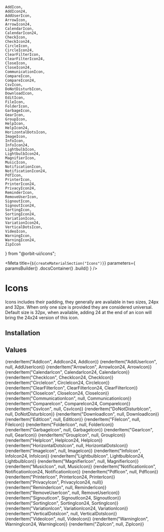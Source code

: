     AddIcon,
    AddIcon24,
    AddUserIcon,
    ArrowIcon,
    ArrowIcon24,
    CalendarIcon,
    CalendarIcon24,
    CheckIcon,
    CheckIcon24,
    CircleIcon,
    CircleIcon24,
    ClearFilterIcon,
    ClearFilterIcon24,
    CloseIcon,
    CloseIcon24,
    CommunicationIcon,
    CompareIcon,
    CompareIcon24,
    CsvIcon,
    DoNotDisturbIcon,
    DownloadIcon,
    EditIcon,
    FileIcon,
    FolderIcon,
    GarbageIcon,
    GearIcon,
    GroupIcon,
    HelpIcon,
    HelpIcon24,
    HorizontalDotsIcon,
    ImageIcon,
    InfoIcon,
    InfoIcon24,
    LightbulbIcon,
    LightbulbIcon24,
    MagnifierIcon,
    MusicIcon,
    NotificationIcon,
    NotificationIcon24,
    PdfIcon,
    PrinterIcon,
    PrinterIcon24,
    PrivacyIcon24,
    ReminderIcon,
    RemoveUserIcon,
    SignoutIcon,
    SignoutIcon24,
    SortingIcon,
    SortingIcon24,
    VariationIcon,
    VariationIcon24,
    VerticalDotsIcon,
    VideoIcon,
    WarningIcon,
    WarningIcon24,
    ZipIcon
} from "@orbit-ui/icons";

<Meta
    title={`${createMaterialSection("Icons")}`}
    parameters={
        paramsBuilder()
            .docsContainer(<MaterialsContainer sourcePath="/packages/icons/src" />)
            .build()
    }
/>

# Icons

Icons includes their padding, they generally are available in two sizes, 24px and 32px. When only one size is provided they are considered universal. Default size is 32px, when available, adding 24 at the end of an icon will bring the 24x24 version of this icon.

## Installation

<Installation />

## Values

<IconGallery getDisplayName={getDisplayName} getCopyValue={getItemCopyValue}>
    {renderItem("AddIcon", AddIcon24, AddIcon)}
    {renderItem("AddUserIcon", null, AddUserIcon)}
    {renderItem("ArrowIcon", ArrowIcon24, ArrowIcon)}
    {renderItem("CalendarIcon", CalendarIcon24, CalendarIcon)}
    {renderItem("CheckIcon", CheckIcon24, CheckIcon)}
    {renderItem("CircleIcon", CircleIcon24, CircleIcon)}
    {renderItem("ClearFilterIcon", ClearFilterIcon24, ClearFilterIcon)}
    {renderItem("CloseIcon", CloseIcon24, CloseIcon)}
    {renderItem("CommunicationIcon", null, CommunicationIcon)}
    {renderItem("CompareIcon", CompareIcon24, CompareIcon)}
    {renderItem("CsvIcon", null, CsvIcon)}
    {renderItem("DoNotDisturbIcon", null, DoNotDisturbIcon)}
    {renderItem("DownloadIcon", null, DownloadIcon)}
    {renderItem("EditIcon", null, EditIcon)}
    {renderItem("FileIcon", null, FileIcon)}
    {renderItem("FolderIcon", null, FolderIcon)}
    {renderItem("GarbageIcon", null, GarbageIcon)}
    {renderItem("GearIcon", null, GearIcon)}
    {renderItem("GroupIcon", null, GroupIcon)}
    {renderItem("HelpIcon", HelpIcon24, HelpIcon)}
    {renderItem("HorizontalDotsIcon", null, HorizontalDotsIcon)}
    {renderItem("ImageIcon", null, ImageIcon)}
    {renderItem("InfoIcon", InfoIcon24, InfoIcon)}
    {renderItem("LightbulbIcon", LightbulbIcon24, LightbulbIcon)}
    {renderItem("MagnifierIcon", null, MagnifierIcon)}
    {renderItem("MusicIcon", null, MusicIcon)}
    {renderItem("NotificationIcon", NotificationIcon24, NotificationIcon)}
    {renderItem("PdfIcon", null, PdfIcon)}
    {renderItem("PrinterIcon", PrinterIcon24, PrinterIcon)}
    {renderItem("PrivacyIcon", PrivacyIcon24, null)}
    {renderItem("ReminderIcon", null, ReminderIcon)}
    {renderItem("RemoveUserIcon", null, RemoveUserIcon)}
    {renderItem("SignoutIcon", SignoutIcon24, SignoutIcon)}
    {renderItem("SortingIcon", SortingIcon24, SortingIcon)}
    {renderItem("VariationIcon", VariationIcon24, VariationIcon)}
    {renderItem("VerticalDotsIcon", null, VerticalDotsIcon)}
    {renderItem("VideoIcon", null, VideoIcon)}
    {renderItem("WarningIcon", WarningIcon24, WarningIcon)}
    {renderItem("ZipIcon", null, ZipIcon)}
</IconGallery>
